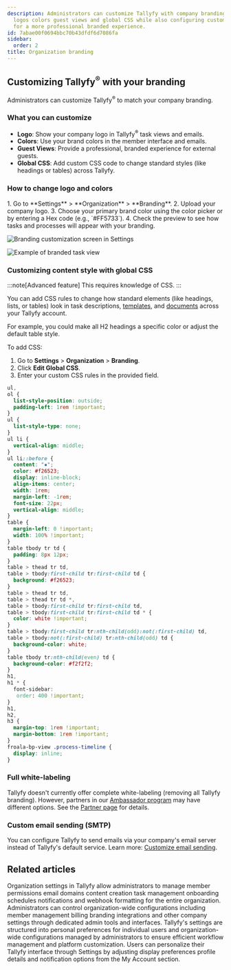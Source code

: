 ```yaml
---
description: Administrators can customize Tallyfy with company branding including
  logos colors guest views and global CSS while also configuring custom email servers
  for a more professional branded experience.
id: 7abae00f0694bbc70b43dfdf6d7086fa
sidebar:
  order: 2
title: Organization branding
---
```



## Customizing Tallyfy<sup>®</sup> with your branding

Administrators can customize Tallyfy<sup>®</sup> to match your company branding.

### What you can customize

*   **Logo**: Show your company logo in Tallyfy<sup>®</sup> task views and emails.
*   **Colors**: Use your brand colors in the member interface and emails.
*   **Guest Views**: Provide a professional, branded experience for external guests.
*   **Global CSS**: Add custom CSS code to change standard styles (like headings or tables) across Tallyfy.

### How to change logo and colors

<Steps>
1.  Go to **Settings** > **Organization** > **Branding**.
2.  Upload your company logo.
3.  Choose your primary brand color using the color picker or by entering a Hex code (e.g., `#FF5733`).
4.  Check the preview to see how tasks and processes will appear with your branding.
</Steps>

![Branding customization screen in Settings](https://screenshots.tallyfy.com/tallyfy%2Fpro%2Fdesktop-light-customizing-branding.png)

![Example of branded task view](https://screenshots.tallyfy.com/tallyfy%2Fpro%2Fdesktop-light-see-brandingcolors-tasks.png)

### Customizing content style with global CSS

:::note[Advanced feature]
This requires knowledge of CSS.
:::

You can add CSS rules to change how standard elements (like headings, lists, or tables) look in task descriptions, [templates](/products/pro/documenting/templates/), and [documents](/products/pro/documenting/documents/) across your Tallyfy account.

For example, you could make all H2 headings a specific color or adjust the default table style.

To add CSS:
<Steps>
1. Go to **Settings** > **Organization** > **Branding**.
2. Click **Edit Global CSS**.
3. Enter your custom CSS rules in the provided field.
</Steps>

```css
ul,
ol {
  list-style-position: outside;
  padding-left: 1rem !important;
}
ul {
  list-style-type: none;
}
ul li {
  vertical-align: middle;
}
ul li::before {
  content: "▪";
  color: #f26523;
  display: inline-block;
  align-items: center;
  width: 1rem;
  margin-left: -1rem;
  font-size: 22px;
  vertical-align: middle;
}
table {
  margin-left: 0 !important;
  width: 100% !important;
}
table tbody tr td {
  padding: 8px 12px;
}
table > thead tr td,
table > tbody:first-child tr:first-child td {
  background: #f26523;
}
table > thead tr td,
table > thead tr td *,
table > tbody:first-child tr:first-child td,
table > tbody:first-child tr:first-child td * {
  color: white !important;
}
table > tbody:first-child tr:nth-child(odd):not(:first-child) td,
table > tbody:not(:first-child) tr:nth-child(odd) td {
  background-color: white;
}
table tbody tr:nth-child(even) td {
  background-color: #f2f2f2;
}
h1,
h1 * {
  font-sidebar:
   order: 400 !important;
}
h1,
h2,
h3 {
  margin-top: 1rem !important;
  margin-bottom: 1rem !important;
}
froala-bp-view .process-timeline {
  display: inline;
}
```

### Full white-labeling

Tallyfy doesn't currently offer complete white-labeling (removing all Tallyfy branding). However, partners in our [Ambassador program](https://tallyfy.com/partners/) may have different options. See the [Partner page](https://tallyfy.com/partners/) for details.

### Custom email sending (SMTP)

You can configure Tallyfy to send emails via your company's email server instead of Tallyfy's default service. Learn more: [Customize email sending](/products/pro/integrations/email/how-to-set-up-custom-smtp-in-tallyfy/).


## Related articles
<CardGrid>
<LinkTitleCard header="<b>Org Settings > Organization customization settings</b>" href="/products/pro/settings/org-settings/organization-customization-settings/" > Organization settings in Tallyfy allow administrators to manage member permissions email domains content creation task management onboarding schedules notifications and webhook formatting for the entire organization. </LinkTitleCard>
<LinkTitleCard header="<b>Settings > Organization settings</b>" href="/products/pro/settings/org-settings/" > Administrators can control organization-wide configurations including member management billing branding integrations and other company settings through dedicated admin tools and interfaces. </LinkTitleCard>
<LinkTitleCard header="<b>Pro > Settings</b>" href="/products/pro/settings/" > Tallyfy's settings are structured into personal preferences for individual users and organization-wide configurations managed by administrators to ensure efficient workflow management and platform customization. </LinkTitleCard>
<LinkTitleCard header="<b>Personal Settings > Personalization settings</b>" href="/products/pro/settings/personal-settings/personalization-settings/" > Users can personalize their Tallyfy interface through Settings by adjusting display preferences profile details and notification options from the My Account section. </LinkTitleCard>
</CardGrid>